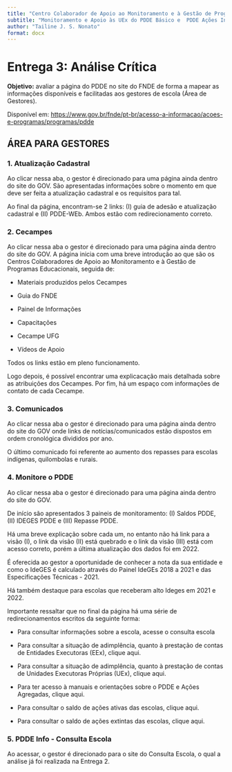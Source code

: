 ```yaml
---
title: "Centro Colaborador de Apoio ao Monitoramento e à Gestão de Programas Educacionais do Centro Oeste"
subtitle: "Monitoramento e Apoio às UEx do PDDE Básico e  PDDE Ações Integradas"
author: "Tailine J. S. Nonato"
format: docx
---
```


# Entrega 3: Análise Crítica

**Objetivo:** avaliar a página do PDDE no site do FNDE de forma a mapear as informações disponíveis e facilitadas aos gestores de escola (Área de Gestores). 

Disponível em: <https://www.gov.br/fnde/pt-br/acesso-a-informacao/acoes-e-programas/programas/pdde>

## ÁREA PARA GESTORES

### 1. Atualização Cadastral

Ao clicar nessa aba, o gestor é direcionado para uma página ainda dentro do site do GOV. São apresentadas informações sobre o momento em que deve ser feita a atualização cadastral e os requisitos para tal.

Ao final da página, encontram-se 2 links: (I) guia de adesão e atualização cadastral e (II) PDDE-WEb. Ambos estão com redirecionamento correto. 

### 2. Cecampes

Ao clicar nessa aba o gestor é direcionado para uma página ainda dentro do site do GOV. A página inicia com uma breve introdução ao que são os Centros Colaboradores de Apoio ao Monitoramento e à Gestão de Programas Educacionais, seguida de:

- Materiais produzidos pelos Cecampes

- Guia do FNDE

- Painel de Informações

- Capacitações

- Cecampe UFG

- Vídeos de Apoio

Todos os links estão em pleno funcionamento. 

Logo depois, é possível encontrar uma explicacação mais detalhada sobre as atribuições dos Cecampes. Por fim, há um espaço com informações de contato de cada Cecampe.

### 3. Comunicados

Ao clicar nessa aba o gestor é direcionado para uma página ainda dentro do site do GOV onde links de notícias/comunicados estão dispostos em ordem cronológica divididos por ano.

O último comunicado foi referente ao aumento dos repasses para escolas indígenas, quilombolas e rurais. 

### 4. Monitore o PDDE

Ao clicar nessa aba o gestor é direcionado para uma página ainda dentro do site do GOV. 

De início são apresentados 3 paineis de monitoramento: (I) Saldos PDDE, (II) IDEGES PDDE e (III) Repasse PDDE.

Há uma breve explicação sobre cada um, no entanto não há link para a visão (I), o link da visão (II) está quebrado e o link da visão (III) está com acesso correto, porém a última atualização dos dados foi em 2022.

É oferecida ao gestor a oportunidade de conhecer a nota da sua entidade e como o IdeGES é calculado através do Painel IdeGEs 2018 a 2021 e das Especificações Técnicas - 2021.

Há também destaque para escolas que receberam alto Ideges em 2021 e 2022. 

Importante ressaltar que no final da página há uma série de redirecionamentos escritos da seguinte forma:

- Para consultar informações sobre a escola, acesse o consulta escola

- Para consultar a situação de adimplência, quanto à prestação de contas de Entidades Executoras (EEx), clique aqui.

- Para consultar a situação de adimplência, quanto à prestação de contas de Unidades Executoras Próprias (UEx), clique aqui.

- Para ter acesso à manuais e orientações sobre o PDDE e Ações Agregadas, clique aqui.

- Para consultar o saldo de ações ativas das escolas, clique aqui. 

- Para consultar o saldo de ações extintas das escolas, clique aqui.


### 5. PDDE Info - Consulta Escola

Ao acessar, o gestor é direcionado para o site do Consulta Escola, o qual a análise já foi realizada na Entrega 2.